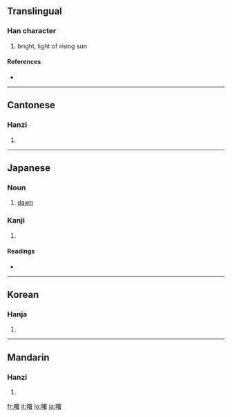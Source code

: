 ==Translingual==

===Han character===
{{Han char|rn=72|rad=日|as=14|sn=18|four=6606<sub>4</sub>|canj=日田中日 (AWLA)}}

# bright, light of rising sun

====References====
* {{Han ref|kx=0501.040|dkj=14220|dj=0871.130|hdz=21538.090|uh=66D9|ud=26329|bh=C0C6|bd=49350}}

----

==Cantonese==

===Hanzi===
{{yue-hanzi|jyut=|y=syu5}}

# {{defn|Cantonese}}

----

==Japanese==

===Noun===
{{ja-noun|k|hira=あけぼの|rom=akebono}}

# [[dawn]]

===Kanji===
{{ja-kanji|grade=|rs=日14}}

# {{defn|Japanese}}

====Readings====
* {{ja-readings|on=[[しょ]] (sho)|kun=[[あけぼの]] (akebono)}}

----

==Korean==

===Hanja===
{{ko-hanja|hangeul=서|eumhun=|rv=seo|mr=sŏ|y=se}}

# {{defn|Korean}}

----

==Mandarin==

===Hanzi===
{{cmn-hanzi|pin=[[shǔ]] ([[shu3]])|wg=shu<sup>3</sup>}}

# {{defn|Mandarin}}

[[fr:曙]]
[[it:曙]]
[[lo:曙]]
[[ja:曙]]